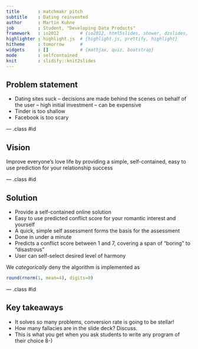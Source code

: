 ```yaml
---
title       : matchmakr pitch
subtitle    : Dating reinvented
author      : Martin Kuhne
job         : Student, "Developing Data Products"
framework   : io2012        # {io2012, html5slides, shower, dzslides, ...}
highlighter : highlight.js  # {highlight.js, prettify, highlight}
hitheme     : tomorrow      # 
widgets     : []            # {mathjax, quiz, bootstrap}
mode        : selfcontained
knit        : slidify::knit2slides
---
```


## Problem statement

- Dating sites suck
-- decisions are made behind the scenes on behalf of the user
-- high initial investment
-- can be expensive
- Tinder is too shallow
- Facebook is too scary

--- .class #id 

## Vision

Improve everyone's love life by providing a simple, self-contained, easy to use prediction for your relationship success

--- .class #id 

## Solution

- Provide a self-contained online solution
- Easy to use predicted conflict score for your romantic interest and yourself
- A quick, simple self assessment forms the basis for the assessment
- Done in under a minute
- Predicts a conflict score between 1 and 7, covering a span of "boring" to "disastrous"
- User can self-select desired level of harmony

We *categorically* deny the algorithm is implemented as
```r
round(rnorm(1, mean=4), digits=0)
```

--- .class #id 

## Key takeaways

- It solves so many problems, conversion rate is going to be stellar!
- How many fallacies are in the slide deck? Discuss.
- This is what you get when you ask students to write any program of their choice 8-)
